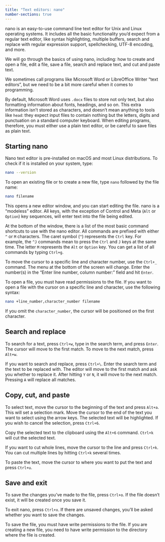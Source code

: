 ```yaml
---
title: "Text editors: nano"
number-sections: true
---
```


nano is an easy-to-use command line text editor for Unix and Linux operating systems. It includes all the basic functionality you’d expect from a regular text editor, like syntax highlighting, multiple buffers, search and replace with regular expression support, spellchecking, UTF-8 encoding, and more.

We will go through the basics of using nano, including: how to create and open a file, edit a file, save a file, search and replace text, and cut and paste text.

::: {.callout-warning title="What is a text editor?"}
We sometimes call programs like Microsoft Word or LibreOffice Writer “text editors”, but we need to be a bit more careful when it comes to programming.

By default, Microsoft Word uses `.docx` files to store not only text, but also formatting information about fonts, headings, and so on. This extra information isn’t stored as characters, and doesn’t mean anything to tools like `head`: they expect input files to contain nothing but the letters, digits and punctuation on a standard computer keyboard. When editing programs, therefore, you must either use a plain text editor, or be careful to save files as plain text.
:::

## Starting nano

Nano text editor is pre-installed on macOS and most Linux distributions. To check if it is installed on your system, type:

``` bash
nano --version
```

To open an existing file or to create a new file, type `nano` followed by the file name:

``` bash
nano filename
```

This opens a new editor window, and you can start editing the file. nano is a "modeless" editor. All keys, with the exception of Control and Meta (`Alt` or `Option`) key sequences, will enter text into the file being edited.

At the bottom of the window, there is a list of the most basic command shortcuts to use with the nano editor. All commands are prefixed with either `^` or `M` characters. The caret symbol (`^`) represents the `Ctrl` key. For example, the `^J` commands mean to press the `Ctrl` and `J` keys at the same time. The letter `M` represents the `Alt` or `Option` key. You can get a list of all commands by typing `Ctrl+g`.

To move the cursor to a specific line and character number, use the `Ctrl+_` command. The menu at the bottom of the screen will change. Enter the number(s) in the “Enter line number, column number:” field and hit `Enter`.

To open a file, you must have read permissions to the file. If you want to open a file with the cursor on a specific line and character, use the following syntax:

``` bash
nano +line_number,character_number filename
```

If you omit the `character_number`, the cursor will be positioned on the first character.

## Search and replace

To search for a text, press `Ctrl+w`, type in the search term, and press `Enter`. The cursor will move to the first match. To move to the next match, press `Alt+w`.

If you want to search and replace, press `Ctrl+\`. Enter the search term and the text to be replaced with. The editor will move to the first match and ask you whether to replace it. After hitting `Y` or `N`, it will move to the next match. Pressing `A` will replace all matches.

## Copy, cut, and paste

To select text, move the cursor to the beginning of the text and press `Alt+a`. This will set a selection mark. Move the cursor to the end of the text you want to select using the arrow keys. The selected text will be highlighted. If you wish to cancel the selection, press `Ctrl+6`.

Copy the selected text to the clipboard using the `Alt+6` command. `Ctrl+k` will cut the selected text.

If you want to cut whole lines, move the cursor to the line and press `Ctrl+k`. You can cut multiple lines by hitting `Ctrl+k` several times.

To paste the text, move the cursor to where you want to put the text and press `Ctrl+u`.

## **Save and exit**

To save the changes you’ve made to the file, press `Ctrl+o`. If the file doesn’t exist, it will be created once you save it.

To exit nano, press `Ctrl+x`. If there are unsaved changes, you’ll be asked whether you want to save the changes.

To save the file, you must have write permissions to the file. If you are creating a new file, you need to have write permission to the directory where the file is created.